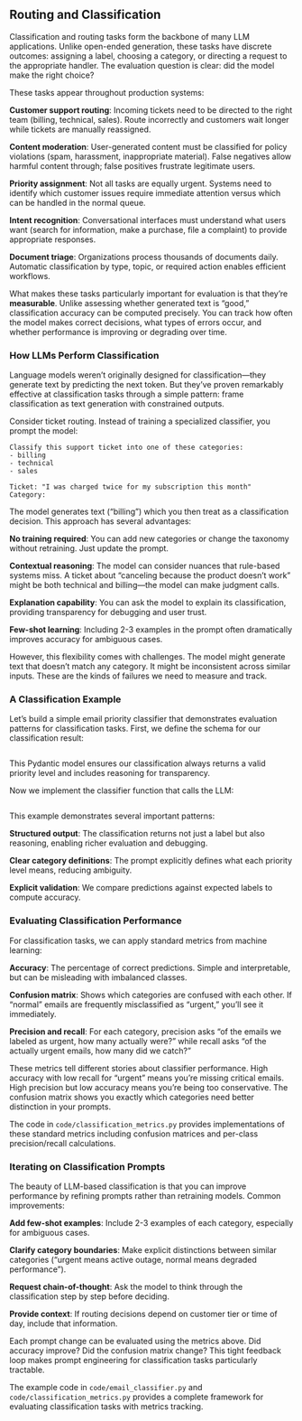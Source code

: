 ## Routing and Classification

Classification and routing tasks form the backbone of many LLM applications. Unlike open-ended generation, these tasks have discrete outcomes: assigning a label, choosing a category, or directing a request to the appropriate handler. The evaluation question is clear: did the model make the right choice?

These tasks appear throughout production systems:

**Customer support routing**: Incoming tickets need to be directed to the right team (billing, technical, sales). Route incorrectly and customers wait longer while tickets are manually reassigned.

**Content moderation**: User-generated content must be classified for policy violations (spam, harassment, inappropriate material). False negatives allow harmful content through; false positives frustrate legitimate users.

**Priority assignment**: Not all tasks are equally urgent. Systems need to identify which customer issues require immediate attention versus which can be handled in the normal queue.

**Intent recognition**: Conversational interfaces must understand what users want (search for information, make a purchase, file a complaint) to provide appropriate responses.

**Document triage**: Organizations process thousands of documents daily. Automatic classification by type, topic, or required action enables efficient workflows.

What makes these tasks particularly important for evaluation is that they're **measurable**. Unlike assessing whether generated text is "good," classification accuracy can be computed precisely. You can track how often the model makes correct decisions, what types of errors occur, and whether performance is improving or degrading over time.

### How LLMs Perform Classification

Language models weren't originally designed for classification—they generate text by predicting the next token. But they've proven remarkably effective at classification tasks through a simple pattern: frame classification as text generation with constrained outputs.

Consider ticket routing. Instead of training a specialized classifier, you prompt the model:

```
Classify this support ticket into one of these categories:
- billing
- technical
- sales

Ticket: "I was charged twice for my subscription this month"
Category:
```

The model generates text ("billing") which you then treat as a classification decision. This approach has several advantages:

**No training required**: You can add new categories or change the taxonomy without retraining. Just update the prompt.

**Contextual reasoning**: The model can consider nuances that rule-based systems miss. A ticket about "canceling because the product doesn't work" might be both technical and billing—the model can make judgment calls.

**Explanation capability**: You can ask the model to explain its classification, providing transparency for debugging and user trust.

**Few-shot learning**: Including 2-3 examples in the prompt often dramatically improves accuracy for ambiguous cases.

However, this flexibility comes with challenges. The model might generate text that doesn't match any category. It might be inconsistent across similar inputs. These are the kinds of failures we need to measure and track.

### A Classification Example

Let's build a simple email priority classifier that demonstrates evaluation patterns for classification tasks. First, we define the schema for our classification result:

```.python
```

This Pydantic model ensures our classification always returns a valid priority level and includes reasoning for transparency.

Now we implement the classifier function that calls the LLM:

```.python
```

This example demonstrates several important patterns:

**Structured output**: The classification returns not just a label but also reasoning, enabling richer evaluation and debugging.

**Clear category definitions**: The prompt explicitly defines what each priority level means, reducing ambiguity.

**Explicit validation**: We compare predictions against expected labels to compute accuracy.

### Evaluating Classification Performance

For classification tasks, we can apply standard metrics from machine learning:

**Accuracy**: The percentage of correct predictions. Simple and interpretable, but can be misleading with imbalanced classes.

**Confusion matrix**: Shows which categories are confused with each other. If "normal" emails are frequently misclassified as "urgent," you'll see it immediately.

**Precision and recall**: For each category, precision asks "of the emails we labeled as urgent, how many actually were?" while recall asks "of the actually urgent emails, how many did we catch?"

These metrics tell different stories about classifier performance. High accuracy with low recall for "urgent" means you're missing critical emails. High precision but low accuracy means you're being too conservative. The confusion matrix shows you exactly which categories need better distinction in your prompts.

The code in `code/classification_metrics.py` provides implementations of these standard metrics including confusion matrices and per-class precision/recall calculations.

### Iterating on Classification Prompts

The beauty of LLM-based classification is that you can improve performance by refining prompts rather than retraining models. Common improvements:

**Add few-shot examples**: Include 2-3 examples of each category, especially for ambiguous cases.

**Clarify category boundaries**: Make explicit distinctions between similar categories ("urgent means active outage, normal means degraded performance").

**Request chain-of-thought**: Ask the model to think through the classification step by step before deciding.

**Provide context**: If routing decisions depend on customer tier or time of day, include that information.

Each prompt change can be evaluated using the metrics above. Did accuracy improve? Did the confusion matrix change? This tight feedback loop makes prompt engineering for classification tasks particularly tractable.

The example code in `code/email_classifier.py` and `code/classification_metrics.py` provides a complete framework for evaluating classification tasks with metrics tracking.
